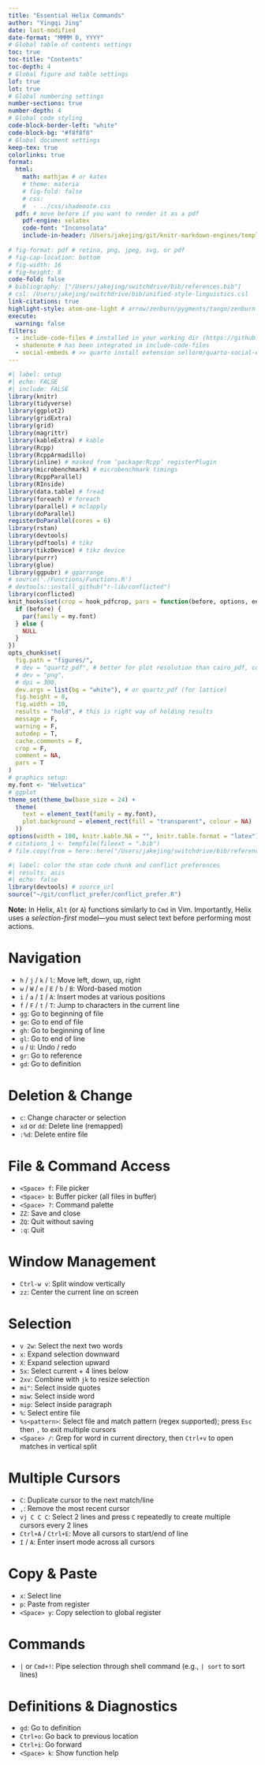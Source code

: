```yaml
---
title: "Essential Helix Commands"
author: "Yingqi Jing"
date: last-modified
date-format: "MMMM D, YYYY"
# Global table of contents settings
toc: true
toc-title: "Contents"
toc-depth: 4
# Global figure and table settings
lof: true
lot: true
# Global numbering settings
number-sections: true
number-depth: 4
# Global code styling
code-block-border-left: "white"
code-block-bg: "#f8f8f8"
# Global document settings
keep-tex: true
colorlinks: true
format:
  html:
    math: mathjax # or katex
    # theme: materia
    # fig-fold: false
    # css: 
    #  - ../css/shadenote.css
  pdf: # move before if you want to render it as a pdf
    pdf-engine: xelatex
    code-font: "Inconsolata"
    include-in-header: /Users/jakejing/git/knitr-markdown-engines/templates/shadenote/shadenote.tex # only for pdf
  
# fig-format: pdf # retina, png, jpeg, svg, or pdf
# fig-cap-location: bottom
# fig-width: 16
# fig-height: 8
code-fold: false
# bibliography: ["/Users/jakejing/switchdrive/bib/references.bib"]
# csl: /Users/jakejing/switchdrive/bib/unified-style-linguistics.csl
link-citations: true
highlight-style: atom-one-light # arrow/zenburn/pygments/tango/zenburn or themes/default.theme
execute:
  warning: false
filters: 
  - include-code-files # installed in your working dir (https://github.com/quarto-ext/include-code-files#readme) via >> quarto add quarto-ext/include-code-files
  - shadenote # has been integrated in include-code-files
  - social-embeds # >> quarto install extension sellorm/quarto-social-embeds
---
```



```r
#| label: setup
#| echo: FALSE
#| include: FALSE
library(knitr)
library(tidyverse)
library(ggplot2)
library(gridExtra)
library(grid)
library(magrittr)
library(kableExtra) # kable
library(Rcpp)
library(RcppArmadillo)
library(inline) # masked from ‘package:Rcpp’ registerPlugin
library(microbenchmark) # microbenchmark timings
library(RcppParallel)
library(RInside)
library(data.table) # fread
library(foreach) # foreach
library(parallel) # mclapply
library(doParallel)
registerDoParallel(cores = 6)
library(rstan)
library(devtools)
library(pdftools) # tikz
library(tikzDevice) # tikz device
library(purrr)
library(glue)
library(ggpubr) # ggarrange
# source('./Functions/Functions.R')
# devtools::install_github("r-lib/conflicted")
library(conflicted)
knit_hooks$set(crop = hook_pdfcrop, pars = function(before, options, envir) {
  if (before) {
    par(family = my.font)
  } else {
    NULL
  }
})
opts_chunk$set(
  fig.path = "figures/",
  # dev = "quartz_pdf", # better for plot resolution than cairo_pdf, comment this to avoid folding plot in html
  # dev = "png",
  # dpi = 300,
  dev.args = list(bg = "white"), # or quartz_pdf (for lattice)
  fig.height = 8,
  fig.width = 10,
  results = "hold", # this is right way of holding results
  message = F,
  warning = F,
  autodep = T,
  cache.comments = F,
  crop = F,
  comment = NA,
  pars = T
)
# graphics setup:
my.font <- "Helvetica"
# ggplot
theme_set(theme_bw(base_size = 24) +
  theme(
    text = element_text(family = my.font),
    plot.background = element_rect(fill = "transparent", colour = NA)
  ))
options(width = 180, knitr.kable.NA = "", knitr.table.format = "latex")
# citations_1 <- tempfile(fileext = ".bib")
# file.copy(from = here::here("/Users/jakejing/switchdrive/bib/references.bib"), to = citations_1)
```

```r
#| label: color the stan code chunk and conflict preferences
#| results: asis
#| echo: false
library(devtools) # source_url
source("~/git/conflict_prefer/conflict_prefer.R")
```

\clearpage


**Note:** In Helix, `Alt` (or `A`) functions similarly to `Cmd` in Vim. Importantly, Helix uses a *selection-first* model—you must select text before performing most actions.

# Navigation

* `h` / `j` / `k` / `l`: Move left, down, up, right
* `w` / `W` / `e` / `E` / `b` / `B`: Word-based motion
* `i` / `a` / `I` / `A`: Insert modes at various positions
* `f` / `F` / `t` / `T`: Jump to characters in the current line
* `gg`: Go to beginning of file
* `ge`: Go to end of file
* `gh`: Go to beginning of line
* `gl`: Go to end of line
* `u` / `U`: Undo / redo
* `gr`: Go to reference
* `gd`: Go to definition


# Deletion & Change

* `c`: Change character or selection
* `xd` or `dd`: Delete line (remapped)
* `:%d`: Delete entire file


# File & Command Access

* `<Space> f`: File picker
* `<Space> b`: Buffer picker (all files in buffer)
* `<Space> ?`: Command palette
* `ZZ`: Save and close
* `ZQ`: Quit without saving
* `:q`: Quit



# Window Management

* `Ctrl-w v`: Split window vertically
* `zz`: Center the current line on screen


# Selection

* `v 2w`: Select the next two words
* `x`: Expand selection downward
* `X`: Expand selection upward
* `5x`: Select current + 4 lines below
* `2xv`: Combine with `jk` to resize selection
* `mi"`: Select inside quotes
* `miw`: Select inside word
* `mip`: Select inside paragraph
* `%`: Select entire file
* `%s<pattern>`: Select file and match pattern (regex supported); press `Esc` then `,` to exit multiple cursors
* `<Space> /`: Grep for word in current directory, then `Ctrl+v` to open matches in vertical split


# Multiple Cursors

* `C`: Duplicate cursor to the next match/line
* `,`: Remove the most recent cursor
* `vj C C C`: Select 2 lines and press `C` repeatedly to create multiple cursors every 2 lines
* `Ctrl+A` / `Ctrl+E`: Move all cursors to start/end of line
* `I` / `A`: Enter insert mode across all cursors


# Copy & Paste

* `x`: Select line
* `p`: Paste from register
* `<Space> y`: Copy selection to global register

# Commands

* `|` or `Cmd+!`: Pipe selection through shell command (e.g., `| sort` to sort lines)


# Definitions & Diagnostics

* `gd`: Go to definition
* `Ctrl+o`: Go back to previous location
* `Ctrl+i`: Go forward
* `<Space> k`: Show function help

